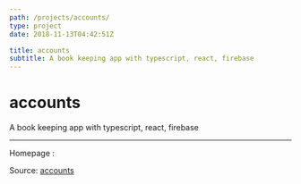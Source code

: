 ```yaml
---
path: /projects/accounts/
type: project
date: 2018-11-13T04:42:51Z

title: accounts
subtitle: A book keeping app with typescript, react, firebase
---
```

# accounts
A book keeping app with typescript, react, firebase


---
Homepage : []()

Source: [accounts](https://github.com/sjsakib/accounts)
